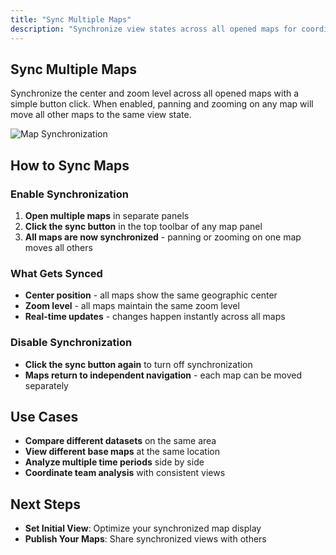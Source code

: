 ```yaml
---
title: "Sync Multiple Maps"
description: "Synchronize view states across all opened maps for coordinated navigation"
---
```


## Sync Multiple Maps

Synchronize the center and zoom level across all opened maps with a simple button click. When enabled, panning and zooming on any map will move all other maps to the same view state.

![Map Synchronization](/guides/become-map-expert/sync-multiple-maps.gif)

## How to Sync Maps

### Enable Synchronization
1. **Open multiple maps** in separate panels
2. **Click the sync button** in the top toolbar of any map panel
3. **All maps are now synchronized** - panning or zooming on one map moves all others

### What Gets Synced
- **Center position** - all maps show the same geographic center
- **Zoom level** - all maps maintain the same zoom level
- **Real-time updates** - changes happen instantly across all maps

### Disable Synchronization
- **Click the sync button again** to turn off synchronization
- **Maps return to independent navigation** - each map can be moved separately

## Use Cases

- **Compare different datasets** on the same area
- **View different base maps** at the same location
- **Analyze multiple time periods** side by side
- **Coordinate team analysis** with consistent views

## Next Steps

- **Set Initial View**: Optimize your synchronized map display
- **Publish Your Maps**: Share synchronized views with others 